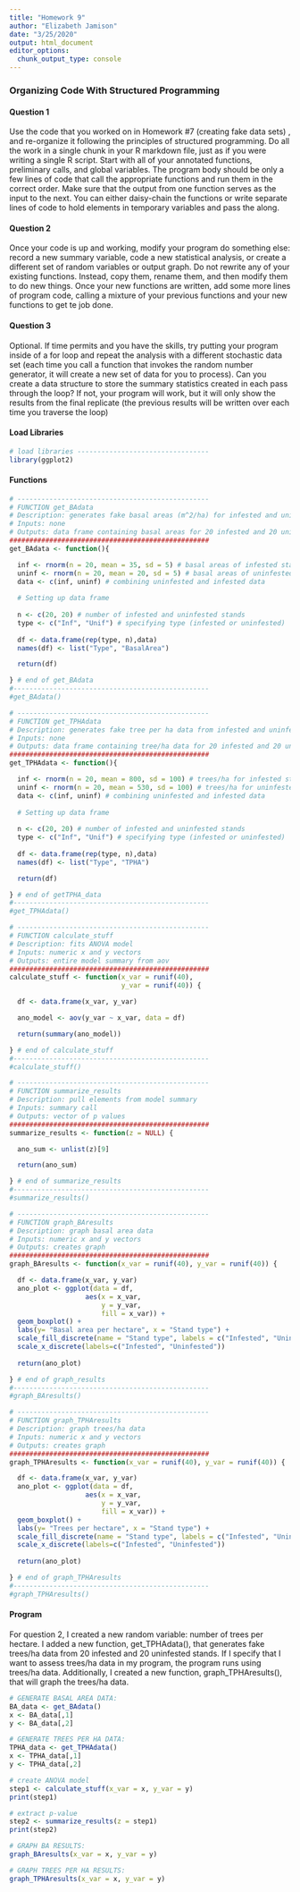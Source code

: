 ```yaml
---
title: "Homework 9"
author: "Elizabeth Jamison"
date: "3/25/2020"
output: html_document
editor_options: 
  chunk_output_type: console
---
```

### Organizing Code With Structured Programming

#### Question 1

Use the code that you worked on in Homework #7 (creating fake data sets) , and re-organize it following the principles of structured programming. Do all the work in a single chunk in your R markdown file, just as if you were writing a single R script. Start with all of your annotated functions, preliminary calls, and global variables. The program body should be only a few lines of code that call the appropriate functions and run them in the correct order. Make sure that the output from one function serves as the input to the next. You can either daisy-chain the functions or write separate lines of code to hold elements in temporary variables and pass the along.

#### Question 2

Once your code is up and working, modify your program do something else: record a new summary variable, code a new statistical analysis, or create a different set of random variables or output graph. Do not rewrite any of your existing functions. Instead, copy them, rename them, and then modify them to do new things. Once your new functions are written, add some more lines of program code, calling a mixture of your previous functions and your new functions to get te job done.

#### Question 3

Optional. If time permits and you have the skills, try putting your program inside of a for loop and repeat the analysis with a different stochastic data set (each time you call a function that invokes the random number generator, it will create a new set of data for you to process). Can you create a data structure to store the summary statistics created in each pass through the loop? If not, your program will work, but it will only show the results from the final replicate (the previous results will be written over each time you traverse the loop)

#### Load Libraries

```r
# load libraries ---------------------------------
library(ggplot2)
```

#### Functions

```r
# ------------------------------------------------
# FUNCTION get_BAdata
# Description: generates fake basal areas (m^2/ha) for infested and uninfested stands
# Inputs: none
# Outputs: data frame containing basal areas for 20 infested and 20 uninfested stands
##################################################
get_BAdata <- function(){

  inf <- rnorm(n = 20, mean = 35, sd = 5) # basal areas of infested stands
  uninf <- rnorm(n = 20, mean = 20, sd = 5) # basal areas of uninfested stands
  data <- c(inf, uninf) # combining uninfested and infested data
  
  # Setting up data frame
  
  n <- c(20, 20) # number of infested and uninfested stands
  type <- c("Inf", "Unif") # specifying type (infested or uninfested)
  
  df <- data.frame(rep(type, n),data)
  names(df) <- list("Type", "BasalArea")

  return(df)

} # end of get_BAdata
#-------------------------------------------------
#get_BAdata()

# ------------------------------------------------
# FUNCTION get_TPHAdata
# Description: generates fake tree per ha data from infested and uninfested stands
# Inputs: none
# Outputs: data frame containing tree/ha data for 20 infested and 20 uninfested stands
##################################################
get_TPHAdata <- function(){

  inf <- rnorm(n = 20, mean = 800, sd = 100) # trees/ha for infested stands
  uninf <- rnorm(n = 20, mean = 530, sd = 100) # trees/ha for uninfested stands
  data <- c(inf, uninf) # combining uninfested and infested data
  
  # Setting up data frame
  
  n <- c(20, 20) # number of infested and uninfested stands
  type <- c("Inf", "Unif") # specifying type (infested or uninfested)
  
  df <- data.frame(rep(type, n),data)
  names(df) <- list("Type", "TPHA")

  return(df)

} # end of getTPHA_data
#-------------------------------------------------
#get_TPHAdata()

# ------------------------------------------------
# FUNCTION calculate_stuff
# Description: fits ANOVA model
# Inputs: numeric x and y vectors
# Outputs: entire model summary from aov
##################################################
calculate_stuff <- function(x_var = runif(40),
                            y_var = runif(40)) {

  df <- data.frame(x_var, y_var)

  ano_model <- aov(y_var ~ x_var, data = df)

  return(summary(ano_model))

} # end of calculate_stuff
#-------------------------------------------------
#calculate_stuff()

# ------------------------------------------------
# FUNCTION summarize_results
# Description: pull elements from model summary
# Inputs: summary call
# Outputs: vector of p values
##################################################
summarize_results <- function(z = NULL) {

  ano_sum <- unlist(z)[9]

  return(ano_sum)

} # end of summarize_results
#-------------------------------------------------
#summarize_results()

# ------------------------------------------------
# FUNCTION graph_BAresults
# Description: graph basal area data
# Inputs: numeric x and y vectors
# Outputs: creates graph
##################################################
graph_BAresults <- function(x_var = runif(40), y_var = runif(40)) {

  df <- data.frame(x_var, y_var)
  ano_plot <- ggplot(data = df, 
                   aes(x = x_var,
                       y = y_var,
                       fill = x_var)) +
  geom_boxplot() + 
  labs(y= "Basal area per hectare", x = "Stand type") +
  scale_fill_discrete(name = "Stand type", labels = c("Infested", "Uninfested"))+
  scale_x_discrete(labels=c("Infested", "Uninfested"))
  
  return(ano_plot)

} # end of graph_results
#-------------------------------------------------
#graph_BAresults()

# ------------------------------------------------
# FUNCTION graph_TPHAresults
# Description: graph trees/ha data
# Inputs: numeric x and y vectors
# Outputs: creates graph
##################################################
graph_TPHAresults <- function(x_var = runif(40), y_var = runif(40)) {

  df <- data.frame(x_var, y_var)
  ano_plot <- ggplot(data = df, 
                   aes(x = x_var,
                       y = y_var,
                       fill = x_var)) +
  geom_boxplot() + 
  labs(y= "Trees per hectare", x = "Stand type") +
  scale_fill_discrete(name = "Stand type", labels = c("Infested", "Uninfested"))+
  scale_x_discrete(labels=c("Infested", "Uninfested"))
  
  return(ano_plot)

} # end of graph_TPHAresults
#-------------------------------------------------
#graph_TPHAresults()

```

#### Program

For question 2, I created a new random variable: number of trees per hectare. I added a new function, get_TPHAdata(), that generates fake trees/ha data from 20 infested and 20 uninfested stands. If I specify that I want to assess trees/ha data in my program, the program runs using trees/ha data. Additionally, I created a new function, graph_TPHAresults(), that will graph the trees/ha data.

```r
# GENERATE BASAL AREA DATA:
BA_data <- get_BAdata()
x <- BA_data[,1]
y <- BA_data[,2]

# GENERATE TREES PER HA DATA:
TPHA_data <- get_TPHAdata()
x <- TPHA_data[,1]
y <- TPHA_data[,2]

# create ANOVA model
step1 <- calculate_stuff(x_var = x, y_var = y)
print(step1)

# extract p-value
step2 <- summarize_results(z = step1)
print(step2)

# GRAPH BA RESULTS:
graph_BAresults(x_var = x, y_var = y)

# GRAPH TREES PER HA RESULTS:
graph_TPHAresults(x_var = x, y_var = y)


```

